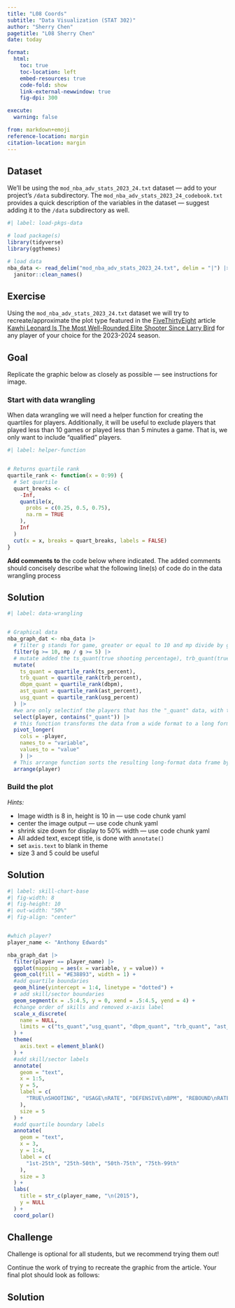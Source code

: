 ```yaml
---
title: "L08 Coords"
subtitle: "Data Visualization (STAT 302)"
author: "Sherry Chen"
pagetitle: "L08 Sherry Chen"
date: today

format:
  html:
    toc: true
    toc-location: left
    embed-resources: true
    code-fold: show
    link-external-newwindow: true
    fig-dpi: 300

execute:
  warning: false

from: markdown+emoji 
reference-location: margin
citation-location: margin
---
```


## Dataset

We'll be using the `mod_nba_adv_stats_2023_24.txt` dataset --- add to your project's `/data` subdirectory. The `mod_nba_adv_stats_2023_24_codebook.txt` provides a quick description of the variables in the dataset --- suggest adding it to the `/data` subdirectory as well. 

```r
#| label: load-pkgs-data

# load package(s)
library(tidyverse)
library(ggthemes)

# load data
nba_data <- read_delim("mod_nba_adv_stats_2023_24.txt", delim = "|") |> 
  janitor::clean_names()

```

## Exercise 

<!-- See the html instructions since they are complete with images and are the official instructions. -->

Using the `mod_nba_adv_stats_2023_24.txt` dataset we will try to recreate/approximate the plot type featured in the [FiveThirtyEight](http://fivethirtyeight.com/) article [Kawhi Leonard Is The Most Well-Rounded Elite Shooter Since Larry Bird](http://fivethirtyeight.com/features/kawhi-leonard-is-the-most-well-rounded-elite-shooter-since-larry-bird/) for any player of your choice for the 2023-2024 season. 

:::{.callout-note icon=false}

## Goal

Replicate the graphic below as closely as possible --- see instructions for image.

:::

### Start with data wrangling

When data wrangling we will need a helper function for creating the quartiles for players. Additionally, it will be useful to exclude players that played less than 10 games or played less than 5 minutes a game. That is, we only want to include "qualified" players.

```r
#| label: helper-function


# Returns quartile rank
quartile_rank <- function(x = 0:99) {
  # Set quartile
  quart_breaks <- c(
    -Inf,
    quantile(x,
      probs = c(0.25, 0.5, 0.75),
      na.rm = TRUE
    ),
    Inf
  )
  cut(x = x, breaks = quart_breaks, labels = FALSE)
}
```

:::{.callout-important}
**Add comments to** the code below where indicated. The added comments should concisely describe what the following line(s) of code do in the data wrangling process  
:::

::: {.callout-tip icon=false}

## Solution

```r
#| label: data-wrangling


# Graphical data
nba_graph_dat <- nba_data |> 
  # filter g stands for game, greater or equal to 10 and mp divide by game that is greater or equal to 5 to make sure there are good players on the floor. It got rid of the garbage timer.
  filter(g >= 10, mp / g >= 5) |> 
  # mutate added the ts_quant(true shooting percentage), trb_quant(true rebounding), dbpm_quant(defense of plus minus), ast_quant(assist ranking), usg_quant. each number determines which quartile they are in, 1 is the worst 4 is the best. it has the 5 sectors of our graph.
  mutate(
    ts_quant = quartile_rank(ts_percent),
    trb_quant = quartile_rank(trb_percent),
    dbpm_quant = quartile_rank(dbpm),
    ast_quant = quartile_rank(ast_percent),
    usg_quant = quartile_rank(usg_percent)
  ) |> 
  #we are only selectinf the players that has the "_quant" data, with the five listed above
  select(player, contains("_quant")) |> 
  # this function transforms the data from a wide format to a long format. In the original wide format, each player has multiple columns for different metrics (ts_quant, trb_quant, dbpm_quant, ast_quant, usg_quant). After pivoting, there will be one row for each metric of each player. The names_to = "variable" argument specifies that the names of the original columns (like ts_quant, trb_quant, etc.) will be gathered into a new column called variable. The values_to = "value" argument indicates that the values from these columns will be gathered into a new column called value.
  pivot_longer(
    cols = -player, 
    names_to = "variable", 
    values_to = "value"
    ) |> 
  # This arrange function sorts the resulting long-format data frame by the player column. This ensures that the data for each player is grouped together and ordered alphabetically by player name.
  arrange(player)
```

:::

### Build the plot

*Hints:*

- Image width is 8 in, height is 10 in --- use code chunk yaml
- center the image output --- use code chunk yaml
- shrink size down for display to 50% width --- use code chunk yaml
- All added text, except title, is done with `annotate()`
- set `axis.text` to blank in theme
- size 3 and 5 could be useful

::: {.callout-tip icon=false}
## Solution
```r
#| label: skill-chart-base
#| fig-width: 8
#| fig-height: 10
#| out-width: "50%"
#| fig-align: "center"


#which player?
player_name <- "Anthony Edwards"

nba_graph_dat |> 
  filter(player == player_name) |> 
  ggplot(mapping = aes(x = variable, y = value)) +
  geom_col(fill = "#E38893", width = 1) +
  #add quartile boundaries
  geom_hline(yintercept = 1:4, linetype = "dotted") + 
  # add skill/sector boundaries
  geom_segment(x = .5:4.5, y = 0, xend = .5:4.5, yend = 4) +
  #change order of skills and removed x-axis label
  scale_x_discrete(
    name = NULL,
    limits = c("ts_quant","usg_quant", "dbpm_quant", "trb_quant", "ast_quant")
  ) + 
  theme(
    axis.text = element_blank()
  ) +
  #add skill/sector labels
  annotate(
    geom = "text",
    x = 1:5,
    y = 5, 
    label = c(
      "TRUE\nSHOOTING", "USAGE\nRATE", "DEFENSIVE\nBPM", "REBOUND\nRATE", "ASSIST\nRATE"
    ),
    size = 5
  ) +
  #add quartile boundary labels
  annotate(
    geom = "text",
    x = 3,
    y = 1:4, 
    label = c(
      "1st-25th", "25th-50th", "50th-75th", "75th-99th"
    ),
    size = 3
  ) +
  labs(
    title = str_c(player_name, "\n(2015"),
    y = NULL
  ) +
  coord_polar()


```



:::

## Challenge

:::{.callout-important icon=false}

Challenge is optional for all students, but we recommend trying them out!

:::

<!-- See the html instructions since they are complete with images and are the official instructions. -->

Continue the work of trying to recreate the graphic from the article. Your final plot should look as follows:

::: {.callout-tip icon=false}
## Solution

:::